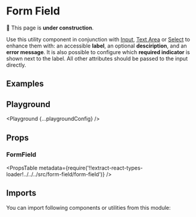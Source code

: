 



# Form Field

🚧 This page is **under construction**.

Use this utility component in conjunction with [Input](/components/input), [Text Area](/components/text-area) or [Select](/components/select) to enhance them with: an accessible **label**, an optional **desciription**, and an **error message**. It is also possible to configure which **required indicator** is shown next to the label. All other attributes should be passed to the input directly.

## Examples

<Example title="Basic Usage" path="form-field/basic-usage">
  <BasicUsage />
</Example>

<Example title="States" path="form-field/states">
  <States />
</Example>

<Example title="Required Indicator" path="form-field/required-indicator">
  <RequiredIndicator />
</Example>

<Example title="Small Variant" path="form-field/sizes">
  <Sizes />
</Example>

<Example title="Inverted" path="form-field/inverted" darkPreview>
  <Inverted />
</Example>

## Playground

<Playground {...playgroundConfig} />

## Props

### FormField

<PropsTable
  metadata={require('!!extract-react-types-loader!../../../src/form-field/form-field')}
/>

## Imports

You can import following components or utilities from this module:

<Imports module={FormFieldExports} path="@datacamp/waffles/form-field" />
